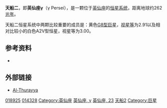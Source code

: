 {{Starbox short
| name = 天船二（英仙座γ）<br>γ Persei
| epoch = [[J2000.0|J2000.0]]
| constell=[[英仙座|英仙座]] 
| 星官=[[胃宿|胃宿]] [[天船|天船]]
| ra = 3<sup>h</sup> 4<sup>m</sup> 47.8<sup>s</sup>
| dec = 53° 30' 23"
| spectral = G8III
| appmag_v = 2.91
| dist_ly = 262
| dist_pc = 80.37
| names = 23 Persei, [[Henry_Draper_catalogue|HD]] 18925, [[Harvard_Revised_catalogue|HR]] 915, SAO 23789, FK5 108, NSV --, [[Bonner_Durchmusterung|BD]] +52 654
, [[Hipparcos_catalogue|HIP]] 14328}}
'''天船二'''，即'''英仙座γ'''（γ Persei），是一颗位于[[英仙座|英仙座]]的[[恒星系统|恒星系统]]，距离地球约262[[光年|光年]]。

天船二恒星系统中两颗比较重要的成员是：黄色[[恒星光谱|G8型]][[巨星|巨星]]，[[视星等|视星等]]为2.91以及相对比较小的白色A2V型恒星，视星等为3.00。

== 参考资料 ==
* {{cite web | title=HD 18925 -- Star | work=SIMBAD Astronomical Database  | url=http://simbad.u-strasbg.fr/sim-id.pl?protocol=html&Ident=gamma+persei&NbIdent=1&Radius=10&Radius.unit=arcmin&CooFrame=FK5&CooEpoch=2000&CooEqui=2000&output.max=all&o.catall=on&output.mesdisp=N&Bibyear1=1983&Bibyear2=2005&Frame1=FK5&Frame2=FK4&Frame3=G&Equi1=2000.0&Equi2=1950.0&Equi3=2000.0&Epoch1=2000.0&Epoch2=1950.0&Epoch3=2000.0  | accessdate=2006-11-05}}

==外部链接==
* [https://web.archive.org/web/20061010124016/http://www4.airnet.ne.jp/mira/seishu/name/ha/al_thurayya.html Al-Thurayya]

{{Stars of Perseus}}
{{星官|天船|9|10}}
[[Category:HD和HDE天體|018925]]
[[Category:HIP天體|014328]]
[[Category:英仙座|Category:英仙座]]
[[Category:拜耳天體|英仙座, γ]]
[[Category:佛氏天體|英仙座, 23]]
[[Category:天船_(星官)|天船2]]
[[Category:巨星|Category:巨星]]